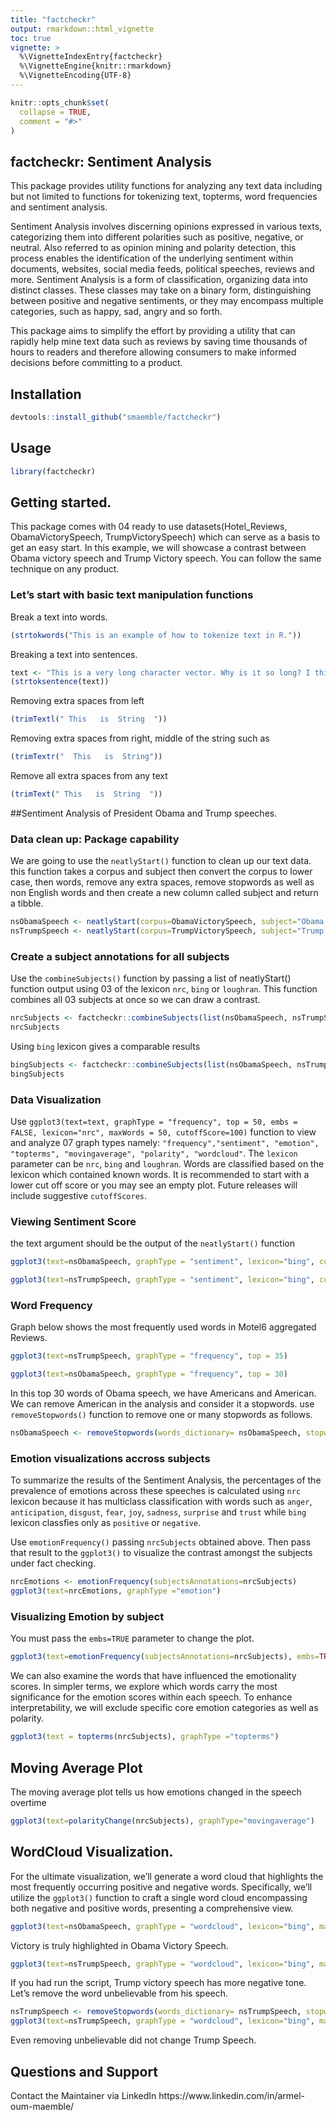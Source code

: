 ```yaml
---
title: "factcheckr"
output: rmarkdown::html_vignette
toc: true
vignette: >
  %\VignetteIndexEntry{factcheckr}
  %\VignetteEngine{knitr::rmarkdown}
  %\VignetteEncoding{UTF-8}
---
```


```r
knitr::opts_chunk$set(
  collapse = TRUE,
  comment = "#>"
)
```



## factcheckr: Sentiment Analysis

This package provides utility functions for analyzing any text data including but not limited to functions for tokenizing text, topterms, word frequencies and sentiment analysis.

Sentiment Analysis involves discerning opinions expressed in various texts, categorizing them into different polarities such as positive, negative, or neutral. Also referred to as opinion mining and polarity detection, this process enables the identification of the underlying sentiment within documents, websites, social media feeds, political speeches, reviews and more. Sentiment Analysis is a form of classification, organizing data into distinct classes. These classes may take on a binary form, distinguishing between positive and negative sentiments, or they may encompass multiple categories, such as happy, sad, angry and so forth. 

This package aims to simplify the effort by providing a utility that can rapidly help mine text data such as reviews by saving time thousands of hours to readers and therefore allowing consumers to make informed decisions before committing to a product.

## Installation

``` r
devtools::install_github("smaemble/factcheckr")
```

## Usage

``` r
library(factcheckr)
```

## Getting started.
This package comes with 04 ready to use datasets(Hotel_Reviews, ObamaVictorySpeech, TrumpVictorySpeech) which can serve as a basis to get an easy start. In this example, we will showcase a contrast between Obama victory speech and Trump Victory speech. You can follow the same technique on any product.

### Let's start with basic text manipulation functions

Break a text into words.

```r
(strtokwords("This is an example of how to tokenize text in R."))
```

Breaking a text into sentences.

```r
text <- "This is a very long character vector. Why is it so long? I think lng. is short for long. I want to split this vector into senteces by using e.g. strssplit. Can someone help me? That would be nice?"
(strtoksentence(text))
```

Removing extra spaces from left
```r
(trimTextl(" This   is  String  "))
```


Removing extra spaces from right, middle of the string such as

```r
(trimTextr("  This   is  String")) 
```

Remove all extra spaces from any text

```r

(trimText(" This   is  String  "))
```

##Sentiment Analysis of President Obama and Trump speeches.

### Data clean up: Package capability
We are going to use the `neatlyStart()` function to clean up our text data. this function takes a corpus and subject then convert the corpus to lower case, then words, remove any extra spaces, remove stopwords as well as non English words and then create a new column called subject and return a tibble.

``` r
nsObamaSpeech <- neatlyStart(corpus=ObamaVictorySpeech, subject="Obama Speech")
nsTrumpSpeech <- neatlyStart(corpus=TrumpVictorySpeech, subject="Trump Speech")
```

### Create a subject annotations for all subjects

 Use the `combineSubjects()` function by passing a list of neatlyStart() function output using 03 of the lexicon `nrc`, `bing` or `loughran`. This function combines all 03 subjects at once so we can draw a contrast.
 
```r
nrcSubjects <- factcheckr::combineSubjects(list(nsObamaSpeech, nsTrumpSpeech), lex="nrc")
nrcSubjects
```

Using `bing` lexicon gives a comparable results

```r
bingSubjects <- factcheckr::combineSubjects(list(nsObamaSpeech, nsTrumpSpeech), lex="bing")
bingSubjects
```

### Data Visualization

Use `ggplot3(text=text, graphType = "frequency", top = 50, embs = FALSE, lexicon="nrc", maxWords = 50, cutoffScore=100)` function to view and analyze 07 graph types namely: `"frequency","sentiment", "emotion", "topterms", "movingaverage", "polarity", "wordcloud"`. The `lexicon` parameter can be `nrc`, `bing` and `loughran`. Words are classified based on the lexicon which contained known words. It is recommended to start with a lower cut off score or you may see an empty plot. Future releases will include suggestive `cutoffScores`.

### Viewing Sentiment Score
the text argument should be the output of the `neatlyStart()` function

```r
ggplot3(text=nsObamaSpeech, graphType = "sentiment", lexicon="bing", cutoffScore = 1)
```

```r
ggplot3(text=nsTrumpSpeech, graphType = "sentiment", lexicon="bing", cutoffScore = 1)
```

### Word Frequency

Graph below shows the most frequently used words in Motel6 aggregated Reviews. 

``` r
ggplot3(text=nsTrumpSpeech, graphType = "frequency", top = 35)
```

``` r
ggplot3(text=nsObamaSpeech, graphType = "frequency", top = 30)
```

In this top 30 words of Obama speech, we have Americans and American. We can remove American in the analysis and consider it a stopwords. use `removeStopwords()` function to remove one or many stopwords as follows. 

```r
nsObamaSpeech <- removeStopwords(words_dictionary= nsObamaSpeech, stopwords = data.frame(word = c("American")))
```

### Emotion visualizations accross subjects

To summarize the results of the Sentiment Analysis, the percentages of the prevalence of emotions across these speeches is calculated using `nrc` lexicon because it has multiclass classification with words such as `anger`, `anticipation`, `disgust`, `fear`, `joy`, `sadness`, `surprise` and `trust` while `bing` lexicon classfies only as `positive` or `negative`.

Use `emotionFrequency()` passing `nrcSubjects` obtained above. Then pass that result to the `ggplot3()` to visualize the contrast amongst the subjects under fact checking. 

```r
nrcEmotions <- emotionFrequency(subjectsAnnotations=nrcSubjects)
ggplot3(text=nrcEmotions, graphType ="emotion")
```



### Visualizing Emotion by subject

You must pass the `embs=TRUE` parameter to change the plot.

```r
ggplot3(text=emotionFrequency(subjectsAnnotations=nrcSubjects), embs=TRUE, graphType ="emotion")
```



We can also examine the words that have influenced the emotionality scores. In simpler terms, we explore which words carry the most significance for the emotion scores within each speech. To enhance interpretability, we will exclude specific core emotion categories as well as polarity.


```r
ggplot3(text = topterms(nrcSubjects), graphType ="topterms")
```



## Moving Average Plot
The moving average plot tells us how emotions changed in the speech overtime
```r
ggplot3(text=polarityChange(nrcSubjects), graphType="movingaverage")
```



## WordCloud Visualization. 
For the ultimate visualization, we'll generate a word cloud that highlights the most frequently occurring positive and negative words. Specifically, we'll utilize the `ggplot3()` function to craft a single word cloud encompassing both negative and positive words, presenting a comprehensive view.

```r
ggplot3(text=nsObamaSpeech, graphType = "wordcloud", lexicon="bing", maxWords = 100)
```
Victory is truly highlighted in Obama Victory Speech. 


```r
ggplot3(text=nsTrumpSpeech, graphType = "wordcloud", lexicon="bing", maxWords = 100)
```
If you had run the script, Trump victory speech has more negative tone. Let's remove the word unbelievable from his speech.

```r
nsTrumpSpeech <- removeStopwords(words_dictionary= nsTrumpSpeech, stopwords = data.frame(word = c("unbelievable")))
ggplot3(text=nsTrumpSpeech, graphType = "wordcloud", lexicon="bing", maxWords = 100)
```
Even removing unbelievable did not change Trump Speech.

## Questions and Support

Contact the Maintainer via LinkedIn https://www.linkedin.com/in/armel-oum-maemble/
